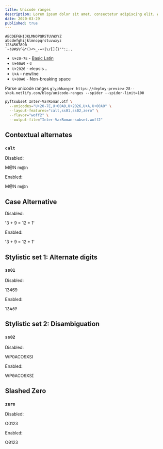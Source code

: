 ```yaml
---
title: Unicode ranges
description: Lorem ipsum dolor sit amet, consectetur adipiscing elit. Aliquam eu iaculis elit.
date: 2020-03-29
published: true
---
```


```
ABCDEFGHIJKLMNOPQRSTUVWXYZ
abcdefghijklmnopqrstuvwxyz
1234567890
`~!@#$%^&*()<>_-=+|\/[]{}'":;.,
```

- `U+20-7E` - [Basic Latin](https://en.wikipedia.org/wiki/List_of_Unicode_characters)
- `U+00A9` - `©`
- `U+2026` - elepsis `…`
- `U+A` - newline
- `U+00A0` - Non-breaking space

Parse unicode ranges `glyphhanger https://deploy-preview-28--skok.netlify.com/blog/unicode-ranges --spider --spider-limit=100`

```sh
pyftsubset Inter-VarRoman.otf \
  --unicodes="U+20-7E,U+00A9,U+2026,U+A,U+00A0" \
  --layout-features="calt,ss01,ss02,zero" \
  --flavor="woff2" \
  --output-file="Inter-VarRoman-subset.woff2"
```

## Contextual alternates

### `calt`

Disabled: <p>M@N m@n</p>
Enabled: <p style="font-feature-settings: 'calt' 1">M@N m@n</p>

## Case Alternative

Disabled: <p>'3 + 9 = 12 \* 1'</p>

Enabled: <p style="font-feature-settings: 'case' 1">'3 + 9 = 12 \* 1'</p>

## Stylistic set 1: Alternate digits

### `ss01`

Disabled: <p>13469</p>
Enabled: <p style="font-feature-settings: 'ss01' 1">13469</p>

## Stylistic set 2: Disambiguation

### `ss02`

Disabled: <p>WP0ACO9XSI</p>
Enabled: <p style="font-feature-settings: 'ss02' 1">WP0ACO9XSI</p>

## Slashed Zero

### `zero`

Disabled: <p>O0123</p>
Enabled: <p style="font-feature-settings: 'zero'">O0123</p>
